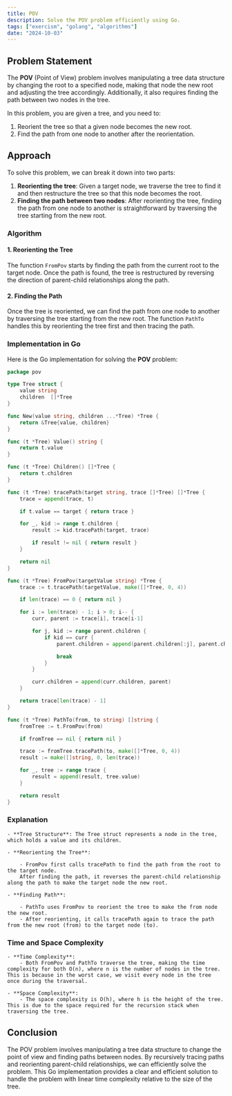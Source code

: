 ```yaml
---
title: POV
description: Solve the POV problem efficiently using Go.
tags: ["exercism", "golang", "algorithms"]
date: "2024-10-03"
---
```


## Problem Statement

The **POV** (Point of View) problem involves manipulating a tree data structure by changing the root to a specified node, making that node the new root and adjusting the tree accordingly. Additionally, it also requires finding the path between two nodes in the tree.

In this problem, you are given a tree, and you need to:
1. Reorient the tree so that a given node becomes the new root.
2. Find the path from one node to another after the reorientation.

## Approach

To solve this problem, we can break it down into two parts:
1. **Reorienting the tree**: Given a target node, we traverse the tree to find it and then restructure the tree so that this node becomes the root.
2. **Finding the path between two nodes**: After reorienting the tree, finding the path from one node to another is straightforward by traversing the tree starting from the new root.

### Algorithm

#### 1. Reorienting the Tree
The function `FromPov` starts by finding the path from the current root to the target node. Once the path is found, the tree is restructured by reversing the direction of parent-child relationships along the path.

#### 2. Finding the Path
Once the tree is reoriented, we can find the path from one node to another by traversing the tree starting from the new root. The function `PathTo` handles this by reorienting the tree first and then tracing the path.

### Implementation in Go

Here is the Go implementation for solving the **POV** problem:

```go
package pov

type Tree struct {
	value string
	children  []*Tree
}

func New(value string, children ...*Tree) *Tree {
    return &Tree{value, children}
}

func (t *Tree) Value() string {
    return t.value
}

func (t *Tree) Children() []*Tree {
    return t.children
}

func (t *Tree) tracePath(target string, trace []*Tree) []*Tree {
	trace = append(trace, t)

    if t.value == target { return trace }

	for _, kid := range t.children {
		result := kid.tracePath(target, trace)

        if result != nil { return result }
	}

    return nil
}

func (t *Tree) FromPov(targetValue string) *Tree {
	trace := t.tracePath(targetValue, make([]*Tree, 0, 4))

	if len(trace) == 0 { return nil }

	for i := len(trace) - 1; i > 0; i-- {
		curr, parent := trace[i], trace[i-1]

		for j, kid := range parent.children {
			if kid == curr {
				parent.children = append(parent.children[:j], parent.children[j + 1:]...)

                break
			}
		}

        curr.children = append(curr.children, parent)
	}

    return trace[len(trace) - 1]
}

func (t *Tree) PathTo(from, to string) []string {
	fromTree := t.FromPov(from)

	if fromTree == nil { return nil }

	trace := fromTree.tracePath(to, make([]*Tree, 0, 4))
	result := make([]string, 0, len(trace))

	for _, tree := range trace {
		result = append(result, tree.value)
	}

	return result
}
```


### Explanation
    - **Tree Structure**: The Tree struct represents a node in the tree, which holds a value and its children.

    - **Reorienting the Tree**:

        - FromPov first calls tracePath to find the path from the root to the target node.
        After finding the path, it reverses the parent-child relationship along the path to make the target node the new root.
    
    - **Finding Path**:

        - PathTo uses FromPov to reorient the tree to make the from node the new root.
        - After reorienting, it calls tracePath again to trace the path from the new root (from) to the target node (to).

### Time and Space Complexity
    - **Time Complexity**:
        - Both FromPov and PathTo traverse the tree, making the time complexity for both O(n), where n is the number of nodes in the tree. This is because in the worst case, we visit every node in the tree once during the traversal.
    
    - **Space Complexity**:
        - The space complexity is O(h), where h is the height of the tree. This is due to the space required for the recursion stack when traversing the tree.

## Conclusion
The POV problem involves manipulating a tree data structure to change the point of view and finding paths between nodes. By recursively tracing paths and reorienting parent-child relationships, we can efficiently solve the problem. This Go implementation provides a clear and efficient solution to handle the problem with linear time complexity relative to the size of the tree.